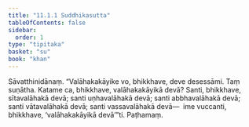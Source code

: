 ```yaml
---
title: "11.1.1 Suddhikasutta"
tableOfContents: false
sidebar:
  order: 1
type: "tipitaka"
basket: "su"
book: "khan"
---
```



<DynamicBreadcrumb />

<Division number="550" book="khan" bookNo="13" page="214">

<Paragraph number="1216" book="khan">
Sāvatthinidānaṃ. “Valāhakakāyike vo, bhikkhave, deve desessāmi. Taṃ suṇātha. Katame ca, bhikkhave, valāhakakāyikā devā? Santi, bhikkhave, sītavalāhakā devā; santi uṇhavalāhakā devā; santi abbhavalāhakā devā; santi vātavalāhakā devā; santi vassavalāhakā devā—  ime vuccanti, bhikkhave, ‘valāhakakāyikā devā’”ti.

</Paragraph>
</Division>

<Paragraph number="1217" type="center" book="khan">
Paṭhamaṃ.
</Paragraph>